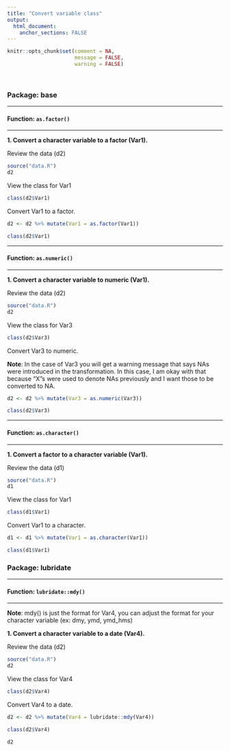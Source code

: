 ```yaml
---
title: "Convert variable class"
output: 
  html_document:
    anchor_sections: FALSE
---
```


```r
knitr::opts_chunk$set(comment = NA,
                      message = FALSE,
                      warning = FALSE)
```

<br>

### Package: base

---

#### Function: `as.factor()`

---

**1\. Convert a character variable to a factor (Var1).**

Review the data (d2)

```r

source("data.R")
d2

```

View the class for Var1

```r

class(d2$Var1)

```

Convert Var1 to a factor.

```r

d2 <- d2 %>% mutate(Var1 = as.factor(Var1))

class(d2$Var1)

```

---

#### Function: `as.numeric()`

---

**1\. Convert a character variable to numeric (Var1).**

Review the data (d2)

```r

source("data.R")
d2

```

View the class for Var3

```r

class(d2$Var3)

```

Convert Var3 to numeric.

**Note**: In the case of Var3 you will get a warning message that says NAs were introduced in the transformation. In this case, I am okay with that because "X"s were used to denote NAs previously and I want those to be converted to NA.

```r

d2 <- d2 %>% mutate(Var3 = as.numeric(Var3))

class(d2$Var3)

```


---

#### Function: `as.character()`

---

**1\. Convert a factor to a character variable (Var1).**

Review the data (d1)

```r

source("data.R")
d1

```

View the class for Var1

```r

class(d1$Var1)

```

Convert Var1 to a character.

```r

d1 <- d1 %>% mutate(Var1 = as.character(Var1))

class(d1$Var1)

```

### Package: lubridate

---

#### Function: `lubridate::mdy()`

---

**Note**: mdy() is just the format for Var4, you can adjust the format for your character variable (ex: dmy, ymd, ymd_hms)

**1\. Convert a character variable to a date (Var4).**

Review the data (d2)

```r

source("data.R")
d2

```

View the class for Var4

```r

class(d2$Var4)

```

Convert Var4 to a date.

```r

d2 <- d2 %>% mutate(Var4 = lubridate::mdy(Var4))

class(d2$Var4)

d2

```
